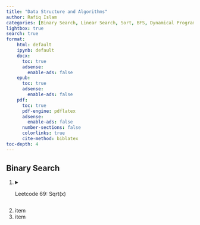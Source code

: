 ```yaml
---
title: "Data Structure and Algorithms"
author: Rafiq Islam
categories: [Binary Search, Linear Search, Sort, BFS, Dynamical Programming]
lightbox: true
search: true
format: 
    html: default
    ipynb: default
    docx: 
      toc: true
      adsense:
        enable-ads: false
    epub:
      toc: true
      adsense:
        enable-ads: false
    pdf: 
      toc: true
      pdf-engine: pdflatex
      adsense:
        enable-ads: false
      number-sections: false
      colorlinks: true
      cite-method: biblatex
toc-depth: 4
---
```


## Binary Search 

1. <details>
    <summary>Leetcode 69: Sqrt(x) </summary>
    Given a non-negative integer, $x$, return the square root of $x$ rounded down to the nearest integer. The returned integer should be non-negative as well.  

    You may not use any built-in exponent function. For example, `x**0.5` in python.  

    Example: 

    ```python
    Input: x=4
    Output: 2  

    Input: x=8
    Output: 2
    ```  
    Explanation: Square root of 4 is 2 and square root of 8 is 2.8284. But we need to round down to any fraction. Therefore, the square root of 8 is also 2.  

    **Solution:**  

    The square root of any number $x\ge 0$ is less than or equal to $x$. The brute force solution to this would be $\mathcal{O}(\sqrt{n})$. Because, say $x=8$, then  

    for $i=1$ to 8:
    \begin{align*}
      1^2 & = 1 <8 \\
      2^2 & = 4 <8\\
      3^2 & = 9 >8
    \end{align*}

    ```python
    #| echo: false
    #| warning: false
    #| output: asis
    import numpy as np 
    import matplotlib.pyplot as plt
    from mywebstyle.plot_style import plot_style
    plot_style('#f4f4f4')

    x = np.arange(0.01,100,0.01)
    y1 = np.sqrt(x)
    y2 = np.log(x)
    plt.plot(x,y1, label='$y=\sqrt{x}$')
    plt.plot(x,y2, label='$y=\log{x}$')
    plt.legend()
    ```  

    In contrast, if we explore binary search then the time complexity reduces to $\mathcal{O}(\log{n})$. Say the square root is $s$ which is the middle value in the range of 1 to $x$. Then if $s^2>x$, we search for the root in the left half. Otherwise, if $s^2<x$ then we search the right side. However, when $s^2<x$, then $s$ is a possible candidate for the square root.  

    *Algorithm:*  

    1. set left value $l= 0$, right value $r= x$  
    2. Compute the middle value $m=l+(r-l)/2$  
    3. If $m^2 > x$ then search the left side: set $r=m-1$  
    4. If $m^2 < x$ then search the right side: set $l=m+1$  
    ```python
    #| output: asis
    def square_root(x):
      l, r = 0, x 
      sq = 0
      while l<=r:
        m = l + (r-l)//2 
        if m**2 > x:
          r= m-1
        elif m**2 < x:
          l = m+1 
          sq = m
        else:
          return m  
      return sq 
      
    print(square_root(6))
    ```  


  </details>  
2. item  
3. item  
